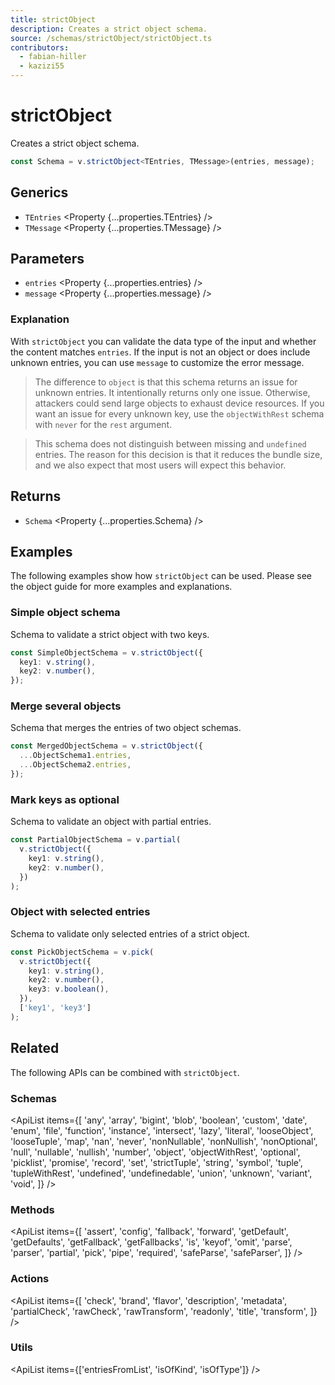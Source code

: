 ```yaml
---
title: strictObject
description: Creates a strict object schema.
source: /schemas/strictObject/strictObject.ts
contributors:
  - fabian-hiller
  - kazizi55
---
```



# strictObject

Creates a strict object schema.

```ts
const Schema = v.strictObject<TEntries, TMessage>(entries, message);
```

## Generics

- `TEntries` <Property {...properties.TEntries} />
- `TMessage` <Property {...properties.TMessage} />

## Parameters

- `entries` <Property {...properties.entries} />
- `message` <Property {...properties.message} />

### Explanation

With `strictObject` you can validate the data type of the input and whether the content matches `entries`. If the input is not an object or does include unknown entries, you can use `message` to customize the error message.

> The difference to <Link href="../object/">`object`</Link> is that this schema returns an issue for unknown entries. It intentionally returns only one issue. Otherwise, attackers could send large objects to exhaust device resources. If you want an issue for every unknown key, use the <Link href="../objectWithRest/">`objectWithRest`</Link> schema with <Link href="../never/">`never`</Link> for the `rest` argument.

> This schema does not distinguish between missing and `undefined` entries. The reason for this decision is that it reduces the bundle size, and we also expect that most users will expect this behavior.

## Returns

- `Schema` <Property {...properties.Schema} />

## Examples

The following examples show how `strictObject` can be used. Please see the <Link href="/guides/objects/">object guide</Link> for more examples and explanations.

### Simple object schema

Schema to validate a strict object with two keys.

```ts
const SimpleObjectSchema = v.strictObject({
  key1: v.string(),
  key2: v.number(),
});
```

### Merge several objects

Schema that merges the entries of two object schemas.

```ts
const MergedObjectSchema = v.strictObject({
  ...ObjectSchema1.entries,
  ...ObjectSchema2.entries,
});
```

### Mark keys as optional

Schema to validate an object with partial entries.

```ts
const PartialObjectSchema = v.partial(
  v.strictObject({
    key1: v.string(),
    key2: v.number(),
  })
);
```

### Object with selected entries

Schema to validate only selected entries of a strict object.

```ts
const PickObjectSchema = v.pick(
  v.strictObject({
    key1: v.string(),
    key2: v.number(),
    key3: v.boolean(),
  }),
  ['key1', 'key3']
);
```

## Related

The following APIs can be combined with `strictObject`.

### Schemas

<ApiList
  items={[
    'any',
    'array',
    'bigint',
    'blob',
    'boolean',
    'custom',
    'date',
    'enum',
    'file',
    'function',
    'instance',
    'intersect',
    'lazy',
    'literal',
    'looseObject',
    'looseTuple',
    'map',
    'nan',
    'never',
    'nonNullable',
    'nonNullish',
    'nonOptional',
    'null',
    'nullable',
    'nullish',
    'number',
    'object',
    'objectWithRest',
    'optional',
    'picklist',
    'promise',
    'record',
    'set',
    'strictTuple',
    'string',
    'symbol',
    'tuple',
    'tupleWithRest',
    'undefined',
    'undefinedable',
    'union',
    'unknown',
    'variant',
    'void',
  ]}
/>

### Methods

<ApiList
  items={[
    'assert',
    'config',
    'fallback',
    'forward',
    'getDefault',
    'getDefaults',
    'getFallback',
    'getFallbacks',
    'is',
    'keyof',
    'omit',
    'parse',
    'parser',
    'partial',
    'pick',
    'pipe',
    'required',
    'safeParse',
    'safeParser',
  ]}
/>

### Actions

<ApiList
  items={[
    'check',
    'brand',
    'flavor',
    'description',
    'metadata',
    'partialCheck',
    'rawCheck',
    'rawTransform',
    'readonly',
    'title',
    'transform',
  ]}
/>

### Utils

<ApiList items={['entriesFromList', 'isOfKind', 'isOfType']} />
